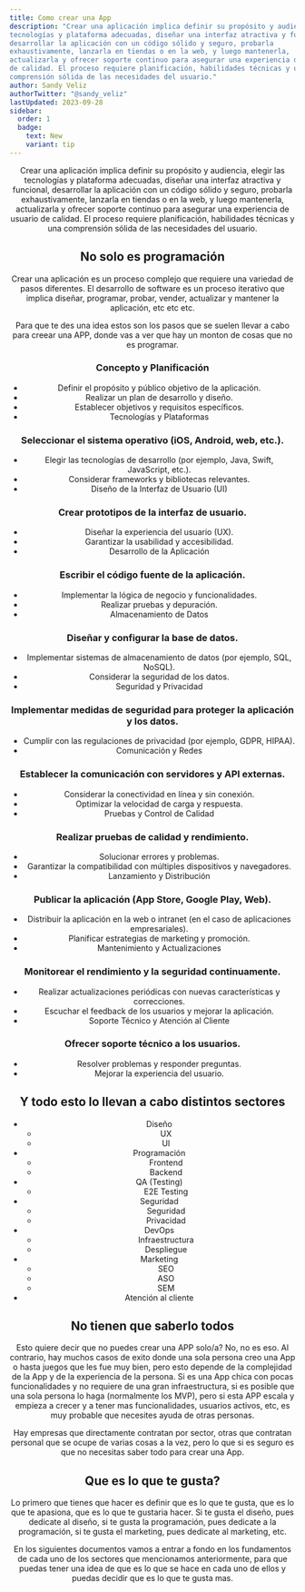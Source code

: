 ```yaml
---
title: Como crear una App
description: "Crear una aplicación implica definir su propósito y audiencia, elegir las
tecnologías y plataforma adecuadas, diseñar una interfaz atractiva y funcional,
desarrollar la aplicación con un código sólido y seguro, probarla
exhaustivamente, lanzarla en tiendas o en la web, y luego mantenerla,
actualizarla y ofrecer soporte continuo para asegurar una experiencia de usuario
de calidad. El proceso requiere planificación, habilidades técnicas y una
comprensión sólida de las necesidades del usuario."
author: Sandy Veliz
authorTwitter: "@sandy_veliz"
lastUpdated: 2023-09-28
sidebar:
  order: 1
  badge:
    text: New
    variant: tip
---
```



<Header
  author={frontmatter.author}
  authorTwitter={frontmatter.authorTwitter}
  title={frontmatter.title}
  description={frontmatter.description}
/>

Crear una aplicación implica definir su propósito y audiencia, elegir las
tecnologías y plataforma adecuadas, diseñar una interfaz atractiva y funcional,
desarrollar la aplicación con un código sólido y seguro, probarla
exhaustivamente, lanzarla en tiendas o en la web, y luego mantenerla,
actualizarla y ofrecer soporte continuo para asegurar una experiencia de usuario
de calidad. El proceso requiere planificación, habilidades técnicas y una
comprensión sólida de las necesidades del usuario.

## No solo es programación

Crear una aplicación es un proceso complejo que requiere una variedad de pasos
diferentes. El desarrollo de software es un proceso iterativo que implica
diseñar, programar, probar, vender, actualizar y mantener la aplicación, etc etc
etc.

Para que te des una idea estos son los pasos que se suelen llevar a cabo para
creear una APP, donde vas a ver que hay un monton de cosas que no es programar.

### Concepto y Planificación

- Definir el propósito y público objetivo de la aplicación.
- Realizar un plan de desarrollo y diseño.
- Establecer objetivos y requisitos específicos.
- Tecnologías y Plataformas

### Seleccionar el sistema operativo (iOS, Android, web, etc.).

- Elegir las tecnologías de desarrollo (por ejemplo, Java, Swift, JavaScript,
  etc.).
- Considerar frameworks y bibliotecas relevantes.
- Diseño de la Interfaz de Usuario (UI)

### Crear prototipos de la interfaz de usuario.

- Diseñar la experiencia del usuario (UX).
- Garantizar la usabilidad y accesibilidad.
- Desarrollo de la Aplicación

### Escribir el código fuente de la aplicación.

- Implementar la lógica de negocio y funcionalidades.
- Realizar pruebas y depuración.
- Almacenamiento de Datos

### Diseñar y configurar la base de datos.

- Implementar sistemas de almacenamiento de datos (por ejemplo, SQL, NoSQL).
- Considerar la seguridad de los datos.
- Seguridad y Privacidad

### Implementar medidas de seguridad para proteger la aplicación y los datos.

- Cumplir con las regulaciones de privacidad (por ejemplo, GDPR, HIPAA).
- Comunicación y Redes

### Establecer la comunicación con servidores y API externas.

- Considerar la conectividad en línea y sin conexión.
- Optimizar la velocidad de carga y respuesta.
- Pruebas y Control de Calidad

### Realizar pruebas de calidad y rendimiento.

- Solucionar errores y problemas.
- Garantizar la compatibilidad con múltiples dispositivos y navegadores.
- Lanzamiento y Distribución

### Publicar la aplicación (App Store, Google Play, Web).

- Distribuir la aplicación en la web o intranet (en el caso de aplicaciones
  empresariales).
- Planificar estrategias de marketing y promoción.
- Mantenimiento y Actualizaciones

### Monitorear el rendimiento y la seguridad continuamente.

- Realizar actualizaciones periódicas con nuevas características y correcciones.
- Escuchar el feedback de los usuarios y mejorar la aplicación.
- Soporte Técnico y Atención al Cliente

### Ofrecer soporte técnico a los usuarios.

- Resolver problemas y responder preguntas.
- Mejorar la experiencia del usuario.

## Y todo esto lo llevan a cabo distintos sectores

- Diseño
  - UX
  - UI
- Programación
  - Frontend
  - Backend
- QA (Testing)
  - E2E Testing
- Seguridad
  - Seguridad
  - Privacidad
- DevOps
  - Infraestructura
  - Despliegue
- Marketing
  - SEO
  - ASO
  - SEM
- Atención al cliente

## No tienen que saberlo todos

Esto quiere decir que no puedes crear una APP solo/a? No, no es eso. Al
contrario, hay muchos casos de exito donde una sola persona creo una App o hasta
juegos que les fue muy bien, pero esto depende de la complejidad de la App y de
la experiencia de la persona. Si es una App chica con pocas funcionalidades y no
requiere de una gran infraestructura, si es posible que una sola persona lo haga
(normalmente los MVP), pero si esta APP escala y empieza a crecer y a tener mas
funcionalidades, usuarios activos, etc, es muy probable que necesites ayuda de
otras personas.

Hay empresas que directamente contratan por sector, otras que contratan personal
que se ocupe de varias cosas a la vez, pero lo que si es seguro es que no
necesitas saber todo para crear una App.

## Que es lo que te gusta?

Lo primero que tienes que hacer es definir que es lo que te gusta, que es lo que
te apasiona, que es lo que te gustaria hacer. Si te gusta el diseño, pues
dedicate al diseño, si te gusta la programación, pues dedicate a la
programación, si te gusta el marketing, pues dedicate al marketing, etc.

En los siguientes documentos vamos a entrar a fondo en los fundamentos de cada uno de los 
sectores que mencionamos anteriormente, para que puedas tener una idea de que es lo que
se hace en cada uno de ellos y puedas decidir que es lo que te gusta mas.
